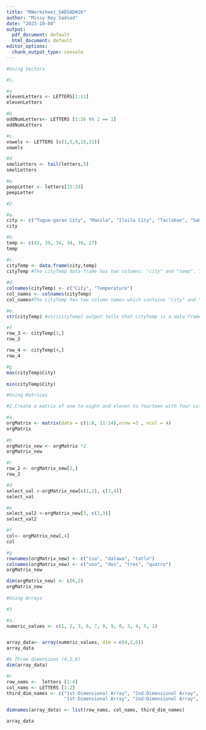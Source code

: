 ```yaml
---
title: "RWorksheet_SADSAD#2b"
author: "Missy Key Sadsad"
date: "2023-10-04"
output:
  pdf_document: default
  html_document: default
editor_options: 
  chunk_output_type: console
---
```


```r
#Using Vectors

#1.  

#a
elevenLetters <- LETTERS[1:11]
elevenLetters

#b 
oddNumLetters<- LETTERS [1:26 %% 2 == 1]
oddNumLetters

#c. 
vowels <- LETTERS [c(1,5,9,15,21)] 
vowels

#d
smolLetters <- tail(letters,5)
smolLetters

#e. 
peepLetter <- letters[15:24]
peepLetter

#2. 

#a. 
city <- c("Tugue-garao City", "Manila", "Iloilo City", "Tacloban", "Samal Island", "Davao City")
city

#b. 
temp <- c(42, 39, 34, 34, 30, 27)
temp 

#c. 
cityTemp <- data.frame(city,temp)
cityTemp #The cityTemp data frame has two columns: "city" and "temp". The "city" column contains the city names,                      #and the "temp" column contains the corresponding temperature values.
 
#d.
colnames(cityTemp) <- c("City", "Temperature")
col_names <- colnames(cityTemp) 
col_names#The cityTemp has two column names which contains "city" and "temperature", and                                              #the result is that the two column names was change into "City" and "Temperature".

#e. 
str(cityTemp) #str(cityTemp) output tells that cityTemp is a data frame with two columns:"City" and "Temperature",                    #and it provides information about the data types contained in each column.

#f  
row_3 <- cityTemp[3,]
row_3   

row_4 <- cityTemp[4,]
row_4  

#g
max(cityTemp$City) 
  
min(cityTemp$City) 

#Using Matrices

#2.Create a matrix of one to eight and eleven to fourteen with four columns and three rows.

#a
orgMatrix <- matrix(data = c(1:8, 11:14),nrow =3 , ncol = 4)
orgMatrix
 
#b
orgMatrix_new <- orgMatrix *2
orgMatrix_new

#c
row_2 <- orgMatrix_new[2,]
row_2  

#d
select_val <-orgMatrix_new[c(1,2), c(3,4)] 
select_val  

#e 
select_val2 <-orgMatrix_new[3, c(2,3)]
select_val2  

#f
col<- orgMatrix_new[,4]
col 

#g
rownames(orgMatrix_new) <- c("isa", "dalawa", "tatlo")
colnames(orgMatrix_new) <- c("uno", "dos", "tres", "quatro")
orgMatrix_new

dim(orgMatrix_new) <- c(6,2)
orgMatrix_new
 
#Using Arrays

#3

#a.
numeric_values <- c(1, 2, 3, 6, 7, 8, 9, 0, 3, 4, 5, 1)


array_data<- array(numeric_values, dim = c(4,2,6))
array_data

#b Three dimensions (4,2,6)
dim(array_data)

#c
row_nams <-  letters [1:4]
col_nams <- LETTERS [1:2]
third_dim_names <- c("1st-Dimensional Array", "2nd-Dimensional Array", "3rd-Dimensional Array",
                     "1st-Dimensional Array", "2nd-Dimensional Array", "3rd-Dimensional Array")

dimnames(array_data) <- list(row_nams, col_nams, third_dim_names)

array_data
  
```
  